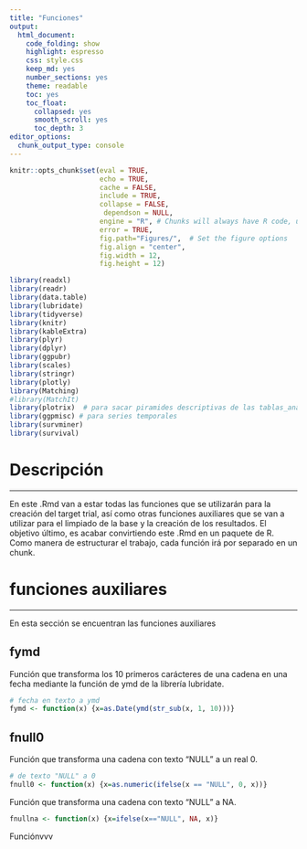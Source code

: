 ```yaml
---
title: "Funciones"
output: 
  html_document:
    code_folding: show
    highlight: espresso
    css: style.css
    keep_md: yes
    number_sections: yes
    theme: readable
    toc: yes  
    toc_float:
      collapsed: yes
      smooth_scroll: yes
      toc_depth: 3     
editor_options: 
  chunk_output_type: console
---
```



```r
knitr::opts_chunk$set(eval = TRUE, 
                      echo = TRUE, 
                      cache = FALSE,
                      include = TRUE,
                      collapse = FALSE,
                       dependson = NULL,
                      engine = "R", # Chunks will always have R code, unless noted
                      error = TRUE,
                      fig.path="Figures/",  # Set the figure options
                      fig.align = "center", 
                      fig.width = 12,
                      fig.height = 12)
```


```r
library(readxl)
library(readr)
library(data.table)
library(lubridate)
library(tidyverse)
library(knitr)
library(kableExtra)
library(plyr)
library(dplyr)
library(ggpubr)
library(scales)
library(stringr)
library(plotly)
library(Matching)
#library(MatchIt)
library(plotrix)  # para sacar piramides descriptivas de las tablas_analisis
library(ggpmisc) # para series temporales
library(survminer)
library(survival)

```

# Descripción

***

En este .Rmd van a estar todas las funciones que se utilizarán para la creación del target trial, así como otras funciones auxiliares que se van a utilizar para el limpiado de la base y la creación de los resultados. El objetivo último, es acabar convirtiendo este .Rmd en un paquete de R. Como manera de estructurar el trabajo, cada función irá por separado en un chunk.

# funciones auxiliares

***

En esta sección se encuentran las funciones auxiliares

## fymd

Función que transforma los 10 primeros carácteres de una cadena en una fecha mediante la función de ymd de la librería lubridate.

```r
# fecha en texto a ymd
fymd <- function(x) {x=as.Date(ymd(str_sub(x, 1, 10)))}

```

## fnull0

Función que transforma una cadena con texto "NULL" a un real 0.

```r
# de texto "NULL" a 0
fnull0 <- function(x) {x=as.numeric(ifelse(x == "NULL", 0, x))}

```

Función que transforma una cadena con texto "NULL" a NA.

```r

fnullna <- function(x) {x=ifelse(x=="NULL", NA, x)}

```

Funciónvvv

